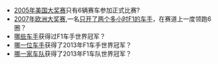 * [[2005年美国大奖赛|2005年美国大奖赛]]只有6辆赛车参加正式比赛?
* [[2007年欧洲大奖赛|2007年欧洲大奖赛]],一名[[马库斯·温克霍克|只开了两个多小时F1的车手]]，在赛道上一度领跑6圈？
* [[F1世界车手冠军列表|哪些车手]]获得过F1车手世界冠军？
* [[塞巴斯蒂安·维特尔|哪一位车手]]获得了2013年F1车手世界冠军？
* [[红牛车队|哪一家车队]]获得了2013年F1车队世界冠军？